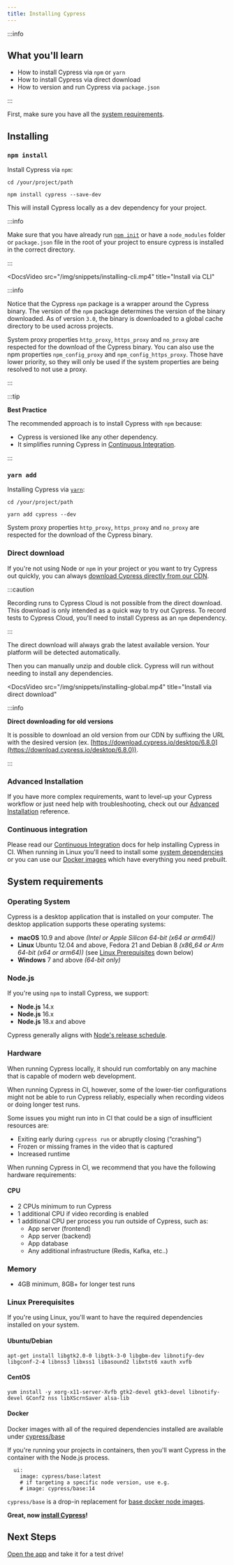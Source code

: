 ```yaml
---
title: Installing Cypress
---
```


:::info

## <Icon name="graduation-cap" /> What you'll learn

- How to install Cypress via `npm` or `yarn`
- How to install Cypress via direct download
- How to version and run Cypress via `package.json`

:::

First, make sure you have all the [system requirements](#System-requirements).

## Installing

### <Icon name="terminal" /> `npm install`

Install Cypress via `npm`:

```shell
cd /your/project/path
```

```shell
npm install cypress --save-dev
```

This will install Cypress locally as a dev dependency for your project.

:::info

Make sure that you have already run
[`npm init`](https://docs.npmjs.com/cli/init) or have a `node_modules` folder or
`package.json` file in the root of your project to ensure cypress is installed
in the correct directory.

:::

<DocsVideo
  src="/img/snippets/installing-cli.mp4"
  title="Install via CLI"
></DocsVideo>

:::info

Notice that the Cypress `npm` package is a wrapper around the Cypress binary.
The version of the `npm` package determines the version of the binary
downloaded. As of version `3.0`, the binary is downloaded to a global cache
directory to be used across projects.

System proxy properties `http_proxy`, `https_proxy` and `no_proxy` are respected
for the download of the Cypress binary. You can also use the npm properties
`npm_config_proxy` and `npm_config_https_proxy`. Those have lower priority, so
they will only be used if the system properties are being resolved to not use a
proxy.

:::

:::tip

<strong>Best Practice</strong>

The recommended approach is to install Cypress with `npm` because:

- Cypress is versioned like any other dependency.
- It simplifies running Cypress in
  [Continuous Integration](/guides/continuous-integration/introduction).

:::

### <Icon name="terminal" /> `yarn add`

Installing Cypress via [`yarn`](https://yarnpkg.com):

```shell
cd /your/project/path
```

```shell
yarn add cypress --dev
```

System proxy properties `http_proxy`, `https_proxy` and `no_proxy` are respected
for the download of the Cypress binary.

### <Icon name="download" /> Direct download

If you're not using Node or `npm` in your project or you want to try Cypress out
quickly, you can always
[download Cypress directly from our CDN](https://download.cypress.io/desktop).

:::caution

Recording runs to Cypress Cloud is not possible from the direct download. This
download is only intended as a quick way to try out Cypress. To record tests to
Cypress Cloud, you'll need to install Cypress as an `npm` dependency.

:::

The direct download will always grab the latest available version. Your platform
will be detected automatically.

Then you can manually unzip and double click. Cypress will run without needing
to install any dependencies.

<DocsVideo
  src="/img/snippets/installing-global.mp4"
  title="Install via direct download"
></DocsVideo>

:::info

<strong>Direct downloading for old versions</strong>

It is possible to download an old version from our CDN by suffixing the URL with
the desired version (ex.
[https://download.cypress.io/desktop/6.8.0](https://download.cypress.io/desktop/6.8.0)).

:::

### <Icon name="cog" /> Advanced Installation

If you have more complex requirements, want to level-up your Cypress workflow or
just need help with troubleshooting, check out our
[Advanced Installation](/guides/references/advanced-installation) reference.

### <Icon name="sync-alt" /> Continuous integration

Please read our
[Continuous Integration](/guides/continuous-integration/introduction) docs for
help installing Cypress in CI. When running in Linux you'll need to install some
[system dependencies](/guides/continuous-integration/introduction#Dependencies)
or you can use our [Docker images](/examples/docker) which have everything you
need prebuilt.

## System requirements

### Operating System

Cypress is a desktop application that is installed on your computer. The desktop
application supports these operating systems:

- **macOS** 10.9 and above _(Intel or Apple Silicon 64-bit (x64 or arm64))_
- **Linux** Ubuntu 12.04 and above, Fedora 21 and Debian 8 _(x86_64 or Arm
  64-bit (x64 or arm64))_ (see [Linux Prerequisites](#Linux-Prerequisites) down
  below)
- **Windows** 7 and above _(64-bit only)_

### Node.js

If you're using `npm` to install Cypress, we support:

- **Node.js** 14.x
- **Node.js** 16.x
- **Node.js** 18.x and above

Cypress generally aligns with
[Node's release schedule](https://github.com/nodejs/Release).

### Hardware

When running Cypress locally, it should run comfortably on any machine that is
capable of modern web development.

When running Cypress in CI, however, some of the lower-tier configurations might
not be able to run Cypress reliably, especially when recording videos or doing
longer test runs.

Some issues you might run into in CI that could be a sign of insufficient
resources are:

- Exiting early during `cypress run` or abruptly closing (“crashing”)
- Frozen or missing frames in the video that is captured
- Increased runtime

When running Cypress in CI, we recommend that you have the following hardware
requirements:

#### CPU

- 2 CPUs minimum to run Cypress
- 1 additional CPU if video recording is enabled
- 1 additional CPU per process you run outside of Cypress, such as:
  - App server (frontend)
  - App server (backend)
  - App database
  - Any additional infrastructure (Redis, Kafka, etc..)

### Memory

- 4GB minimum, 8GB+ for longer test runs

### Linux Prerequisites

If you're using Linux, you'll want to have the required dependencies installed
on your system.

#### Ubuntu/Debian

```shell
apt-get install libgtk2.0-0 libgtk-3-0 libgbm-dev libnotify-dev libgconf-2-4 libnss3 libxss1 libasound2 libxtst6 xauth xvfb
```

#### CentOS

```shell
yum install -y xorg-x11-server-Xvfb gtk2-devel gtk3-devel libnotify-devel GConf2 nss libXScrnSaver alsa-lib
```

#### Docker

Docker images with all of the required dependencies installed are available
under [cypress/base](https://github.com/cypress-io/cypress-docker-images)

If you're running your projects in containers, then you'll want Cypress in the
container with the Node.js process.

```
  ui:
    image: cypress/base:latest
    # if targeting a specific node version, use e.g.
    # image: cypress/base:14
```

`cypress/base` is a drop-in replacement for
[base docker node images](https://hub.docker.com/_/node/).

**Great, now [install Cypress](#Installing)!**

## Next Steps

[Open the app](/guides/getting-started/opening-the-app) and take it for a test
drive!
